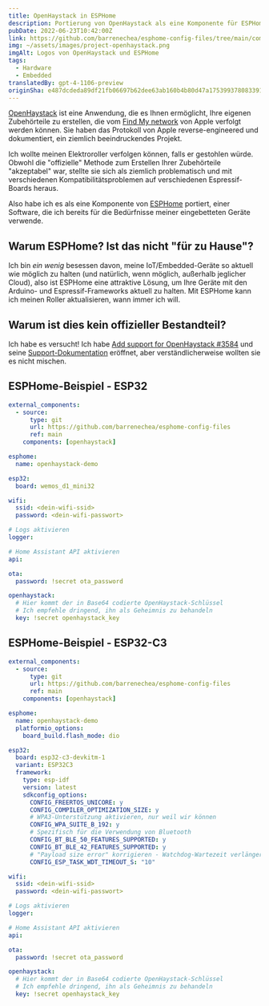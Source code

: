 ```yaml
---
title: OpenHaystack in ESPHome
description: Portierung von OpenHaystack als eine Komponente für ESPHome. Kompatibel mit allen Espressif-Geräten mit BLE.
pubDate: 2022-06-23T10:42:00Z
link: https://github.com/barrenechea/esphome-config-files/tree/main/components/openhaystack
img: ~/assets/images/project-openhaystack.png
imgAlt: Logos von OpenHaystack und ESPHome
tags:
  - Hardware
  - Embedded
translatedBy: gpt-4-1106-preview
originSha: e487dcdeda89df21fb06697b62dee63ab160b4b80d47a17539937808339181ab
---
```


[OpenHaystack](https://github.com/seemoo-lab/openhaystack) ist eine Anwendung, die es Ihnen ermöglicht, Ihre eigenen Zubehörteile zu erstellen, die vom [Find My network](https://developer.apple.com/find-my/) von Apple verfolgt werden können. Sie haben das Protokoll von Apple reverse-engineered und dokumentiert, ein ziemlich beeindruckendes Projekt.

Ich wollte meinen Elektroroller verfolgen können, falls er gestohlen würde. Obwohl die "offizielle" Methode zum Erstellen Ihrer Zubehörteile "akzeptabel" war, stellte sie sich als ziemlich problematisch und mit verschiedenen Kompatibilitätsproblemen auf verschiedenen Espressif-Boards heraus.

Also habe ich es als eine Komponente von [ESPHome](https://esphome.io/) portiert, einer Software, die ich bereits für die Bedürfnisse meiner eingebetteten Geräte verwende.

## Warum ESPHome? Ist das nicht "für zu Hause"?

Ich bin _ein wenig_ besessen davon, meine IoT/Embedded-Geräte so aktuell wie möglich zu halten (und natürlich, wenn möglich, außerhalb jeglicher Cloud), also ist ESPHome eine attraktive Lösung, um Ihre Geräte mit den Arduino- und Espressif-Frameworks aktuell zu halten. Mit ESPHome kann ich meinen Roller aktualisieren, wann immer ich will.

## Warum ist dies kein offizieller Bestandteil?

Ich habe es versucht! Ich habe [Add support for OpenHaystack #3584](https://github.com/esphome/esphome/pull/3584) und seine [Support-Dokumentation](https://deploy-preview-2146--esphome.netlify.app/components/openhaystack.html) eröffnet, aber verständlicherweise wollten sie es nicht mischen.

## ESPHome-Beispiel - ESP32

```yaml
external_components:
  - source:
      type: git
      url: https://github.com/barrenechea/esphome-config-files
      ref: main
    components: [openhaystack]

esphome:
  name: openhaystack-demo

esp32:
  board: wemos_d1_mini32

wifi:
  ssid: <dein-wifi-ssid>
  password: <dein-wifi-passwort>

# Logs aktivieren
logger:

# Home Assistant API aktivieren
api:

ota:
  password: !secret ota_password

openhaystack:
  # Hier kommt der in Base64 codierte OpenHaystack-Schlüssel
  # Ich empfehle dringend, ihn als Geheimnis zu behandeln
  key: !secret openhaystack_key
```

## ESPHome-Beispiel - ESP32-C3

```yaml
external_components:
  - source:
      type: git
      url: https://github.com/barrenechea/esphome-config-files
      ref: main
    components: [openhaystack]

esphome:
  name: openhaystack-demo
  platformio_options:
    board_build.flash_mode: dio

esp32:
  board: esp32-c3-devkitm-1
  variant: ESP32C3
  framework:
    type: esp-idf
    version: latest
    sdkconfig_options:
      CONFIG_FREERTOS_UNICORE: y
      CONFIG_COMPILER_OPTIMIZATION_SIZE: y
      # WPA3-Unterstützung aktivieren, nur weil wir können
      CONFIG_WPA_SUITE_B_192: y
      # Spezifisch für die Verwendung von Bluetooth
      CONFIG_BT_BLE_50_FEATURES_SUPPORTED: y
      CONFIG_BT_BLE_42_FEATURES_SUPPORTED: y
      # "Payload size error" korrigieren - Watchdog-Wartezeit verlängern
      CONFIG_ESP_TASK_WDT_TIMEOUT_S: "10"

wifi:
  ssid: <dein-wifi-ssid>
  password: <dein-wifi-passwort>

# Logs aktivieren
logger:

# Home Assistant API aktivieren
api:

ota:
  password: !secret ota_password

openhaystack:
  # Hier kommt der in Base64 codierte OpenHaystack-Schlüssel
  # Ich empfehle dringend, ihn als Geheimnis zu behandeln
  key: !secret openhaystack_key
```
